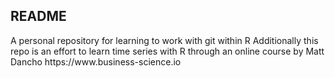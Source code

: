 ## README

A personal repository for learning to work with git within R
Additionally this repo is an effort to learn time series with R through
an online course by Matt Dancho
https://www.business-science.io

